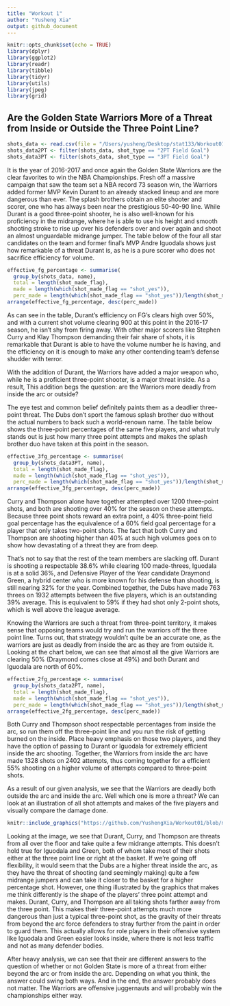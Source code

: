 ```yaml
---
title: "Workout 1"
author: "Yusheng Xia"
output: github_document
---
```


```r
knitr::opts_chunk$set(echo = TRUE)
library(dplyr)
library(ggplot2) 
library(readr)
library(tibble)
library(tidyr)
library(utils)
library(jpeg)
library(grid)
```

**Are the Golden State Warriors More of a Threat from Inside or Outside the Three Point Line?**
-------
```r
shots_data <- read.csv(file = "/Users/yusheng/Desktop/stat133/Workout01/data/shots-data.csv", header = TRUE, sep = ",")
shots_data2PT <- filter(shots_data, shot_type == "2PT Field Goal")
shots_data3PT <- filter(shots_data, shot_type == "3PT Field Goal")
```

It is the year of 2016-2017 and once again the Golden State Warriors are the clear favorites to win the NBA Championships. Fresh off a massive campaign that saw the team set a NBA record 73 season win, the Warriors added former MVP Kevin Durant to an already stacked lineup and are more dangerous than ever. The splash brothers obtain an elite shooter and scorer, one who has always been near the prestigious 50-40-90 line. While Durant is a good three-point shooter, he is also well-known for his proficiency in the midrange, where he is able to use his height and smooth shooting stroke to rise up over his defenders over and over again and shoot an almost unguardable midrange jumper. The table below of the four all star candidates on the team and former final's MVP Andre Iguodala shows just how remarkable of a threat Durant is, as he is a pure scorer who does not sacrifice efficiency for volume.
```r
effective_fg_percentage <- summarise(
  group_by(shots_data, name),
  total = length(shot_made_flag),
  made = length(which(shot_made_flag == "shot_yes")),
  perc_made = length(which(shot_made_flag == "shot_yes"))/length(shot_made_flag))
arrange(effective_fg_percentage, desc(perc_made))
```

As can see in the table, Durant's efficiency on FG's clears high over 50%, and with a current shot volume clearing 900 at this point in the 2016-17 season, he isn't shy from firing away. With other major scorers like Stephen Curry and Klay Thompson demanding their fair share of shots, it is remarkable that Durant is able to have the volume number he is having, and the efficiency on it is enough to make any other contending team's defense shudder with terror.

With the addition of Durant, the Warriors have added a major weapon who, while he is a proficient three-point shooter, is a major threat inside. As a result, This addition begs the question: are the Warriors more deadly from inside the arc or outside? 

The eye test and common belief definitely paints them as a deadlier three-point threat. The Dubs don't sport the famous splash brother duo without the actual numbers to back such a world-renown name. The table below shows the three-point percentages of the same five players, and what truly stands out is just how many three point attempts and makes the splash brother duo have taken at this point in the season.

```r
effective_3fg_percentage <- summarise(
  group_by(shots_data3PT, name),
  total = length(shot_made_flag),
  made = length(which(shot_made_flag == "shot_yes")),
  perc_made = length(which(shot_made_flag == "shot_yes"))/length(shot_made_flag))
arrange(effective_3fg_percentage, desc(perc_made))
```

Curry and Thompson alone have together attempted over 1200 three-point shots, and both are shooting over 40% for the season on these attempts. Because three point shots reward an extra point, a 40% three-point field goal percentage has the equivalence of a 60% field goal percentage for a player that only takes two-point shots. The fact that both Curry and Thompson are shooting higher than 40% at such high volumes goes on to show how devastating of a threat they are from deep.

That's not to say that the rest of the team members are slacking off. Durant is shooting a respectable 38.6% while clearing 100 made-threes, Iguodala is at a solid 36%, and Defensive Player of the Year candidate Draymond Green, a hybrid center who is more known for his defense than shooting, is still nearing 32% for the year. Combined together, the Dubs have made 763 threes on 1932 attempts between the five players, which is an outstanding 39% average. This is equivalent to 59% if they had shot only 2-point shots, which is well above the league average.

Knowing the Warriors are such a threat from three-point territory, it makes sense that opposing teams would try and run the warriors off the three point line. Turns out, that strategy wouldn't quite be an accurate one, as the warriors are just as deadly from inside the arc as they are from outside it. Looking at the chart below, we can see that almost all the give Warriors are clearing 50% (Draymond comes close at 49%) and both Durant and Iguodala are north of 60%.

```r
effective_2fg_percentage <- summarise(
  group_by(shots_data2PT, name),
  total = length(shot_made_flag),
  made = length(which(shot_made_flag == "shot_yes")),
  perc_made = length(which(shot_made_flag == "shot_yes"))/length(shot_made_flag))
arrange(effective_2fg_percentage, desc(perc_made))
```
Both Curry and Thompson shoot respectable percentages from inside the arc, so run them off the three-point line and you run the risk of getting burned on the inside. Place heavy emphasis on those two players, and they have the option of passing to Durant or Iguodala for extremely efficient inside the arc shooting. Together, the Warriors from inside the arc have made 1328 shots on 2402 attempts, thus coming together for a efficient 55% shooting on a higher volume of attempts compared to three-point shots.

As a result of our given analysis, we see that the Warriors are deadly both outside the arc and inside the arc. Well which one is more a threat? We can look at an illustration of all shot attempts and makes of the five players and visually compare the damage done. 

```r
knitr::include_graphics("https://github.com/YushengXia/Workout01/blob/master/images/gsw-shot-chart.png")
```

Looking at the image, we see that Durant, Curry, and Thompson are threats from all over the floor and take quite a few midrange attempts. This doesn't hold true for Iguodala and Green, both of whom take most of their shots either at the three point line or right at the basket. If we're going off flexibility, it would seem that the Dubs are a higher threat inside the arc, as they have the threat of shooting (and seemingly making) quite a few midrange jumpers and can take it closer to the basket for a higher percentage shot. However, one thing illustrated by the graphics that makes me think differently is the shape of the players' three point attempt and makes. Durant, Curry, and Thompson are all taking shots farther away from the three point. This makes their three-point attempts much more dangerous than just a typical three-point shot, as the gravity of their threats from beyond the arc force defenders to stray further from the paint in order to guard them. This actually allows for role players in their offensive system like Iguodala and Green easier looks inside, where there is not less traffic and not as many defender bodies. 

After heavy analysis, we can see that their are different answers to the question of whether or not Golden State is more of a threat from either beyond the arc or from inside the arc. Depending on what you think, the answer could swing both ways. And in the end, the answer probably does not matter. The Warriors are offensive juggernauts and will probably win the championships either way.


